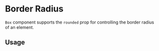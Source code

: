 
# Border Radius

`Box` component supports the `rounded` prop for controlling the border radius of an element.

<Scale values={tokens.borderRadius} />

## Usage

<ax-demo name="border-radius-usage" />
